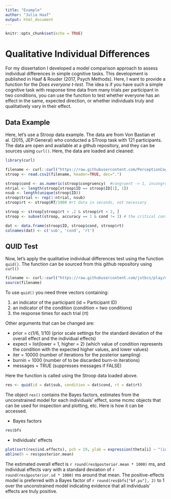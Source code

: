 ```yaml
---
title: "Example"
author: "Julia Haaf"
output: html_document
---
```


```r
knitr::opts_chunk$set(echo = TRUE)
```

# Qualitative Individual Differences

For my dissertation I developed a model comparison approach to assess individual differences in simple cognitive tasks. This development is published in Haaf & Rouder (2017, Psych Methods). Here, I want to provide a function for the *Does everyone t-test*. The idea is if you have such a simple cognitive task with response time data from many trials per participant in two conditions, you can use the function to test whether everyone has an effect in the same, expected direction, or whether individuals truly and qualitatively vary in their effect.

## Data Example

Here, let's use a Stroop data example. The data are from Von Bastian et al. (2015, JEP:General) who conducted a STroop task with 121 participants. The data are open and available at a github repository, and they can be sources using `curl()`. Here, the data are loaded and cleaned:

```r
library(curl)

filename <- curl::curl("https://raw.githubusercontent.com/PerceptionCognitionLab/data0/master/contexteffects/FlankerStroopSimon/LEF_stroop.csv")
stroop <- read.csv2(filename, header=TRUE, dec=".")

stroop$cond <- as.numeric(stroop$congruency)  #congruent -> 1, incongruent -> 2, neutral -> 3
ntrial <- length(stroop[stroop$ID == stroop$ID[1], 1])
nsub <- length(unique(stroop$ID))
stroop$trial <- rep(1:ntrial, nsub)
stroop$rt <- stroop$RT/1000 #rt data in seconds, not necessary

stroop <- stroop[stroop$rt > .2 & stroop$rt < 2, ]
stroop <- subset(stroop, accuracy == 1 & cond != 3) # the critical contrast is between congruent and incongruent

dat <- data.frame(stroop$ID, stroop$cond, stroop$rt)
colnames(dat) <- c('sub', 'cond', 'rt')
```

## QUID Test

Now, let's apply the qualitative individual differences test using the function `quid()`. The function can be sourced from this github repository using `curl()`

```r
filename <- curl::curl("https://raw.githubusercontent.com/jstbcs/play/master/Qualitative%20Individual%20Differences/quid.R")
source(filename)
```

To use `quid()` you need three vectors containing:

1. an indicator of the participant (id = Participant ID)
2. an indicator of the condition (condition = two conditions)
3. the response times for each trial (rt)

Other arguments that can be changed are:

- prior = c(1/6, 1/10) (prior scale settings for the standard deviation of the overall effect and the individual effects)
- expect = list(lower = 1, higher = 2) (which value of condition represents the condition with the expected higher values, and lower values)
- iter = 10000 (number of iterations for the posterior sampling)
- burnin = 1000 (number of to be discarded burn-in iterations)
- messages = TRUE (suppresses messages if FALSE)

Here the function is called using the Stroop data loaded above.

```r
res <- quid(id = dat$sub, condition = dat$cond, rt = dat$rt)
```

The object `res()` contains the Bayes factors, estimates from the unconstrained model for each individuals' effect, some mcmc objects that can be used for inspection and plotting, etc. Here is how it can be accessed.

- Bayes factors

```r
res$bfs
```

- Individuals' effects

```r
plot(sort(res$ind.effects), pch = 19, ylab = expression(theta[i] ~ "(in seconds)"))
abline(h = res$posterior.mean)
```

The estimated overall effect is `r round(res$posterior.mean * 1000)` ms, and individual effects vary with a standard deviation of `r round(res$posterior.sd * 1000)` ms around that mean. The positive-effects model is preferred with a Bayes factor of `r round(res$bfs["bf.pu"], 2)` to 1 over the unconstrained model indicating evidence that all individuals' effects are truly positive.   

